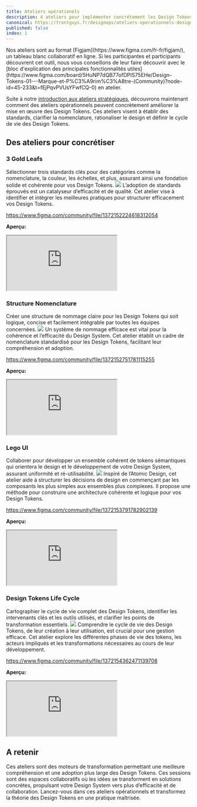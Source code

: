 ```yaml
---
title: Ateliers opérationels
description: 4 ateliers pour implémenter concrétement les Design Tokens
canonical: https://frontguys.fr/designops/ateliers-operationnels-design-tokens/
published: false
index: 1
---
```


<Callout icon="💡" type="info">
  Nos ateliers sont au format [Figjam](https://www.figma.com/fr-fr/figjam/), un tableau blanc collaboratif en ligne.
  Si les participantes et participants découvrent cet outil, nous vous conseillons de leur faire découvrir avec le [bloc d'explication des principales fonctionnalités utiles](https://www.figma.com/board/5HuNP7dQB77ofDPIS75EHe/Design-Tokens-01---Marque-et-P%C3%A9rim%C3%A8tre-(Community)?node-id=45-233&t=fEjPqvPVUsYFwfCQ-0) en atelier.
</Callout>

Suite à notre [introduction aux ateliers stratégiques](/workshops/strategic-workshops/), découvrons maintenant comment des ateliers opérationnels peuvent concrètement améliorer la mise en œuvre des Design Tokens. Ces ateliers visent à établir des standards, clarifier la nomenclature, rationaliser le design et définir le cycle de vie des Design Tokens.

## Des ateliers pour concrétiser

### 3 Gold Leafs

Sélectionner trois standards clés pour des catégories comme la nomenclature, la couleur, les échelles, et plus, assurant ainsi une fondation solide et cohérente pour vos Design Tokens.
![](/workshops/3-gold-leafs.png)
L’adoption de standards éprouvés est un catalyseur d’efficacité et de qualité. Cet atelier vise à identifier et intégrer les meilleures pratiques pour structurer efficacement vos Design Tokens.  

https://www.figma.com/community/file/1372152224618312054

**Aperçu:**
<iframe class="figma-workshop" src="https://embed.figma.com/file/1372152224618312054/hf_embed?community_viewer=true&embed_host=fastma&fuid=958321296977013963&hub_file_id=1372152224618312054&kind=file&viewer=1"></iframe>

### Structure Nomenclature

Créer une structure de nommage claire pour les Design Tokens qui soit logique, concise et facilement intégrable par toutes les équipes concernées.
![](/workshops/tokens-structure-nomenclature.png)
Un système de nommage efficace est vital pour la cohérence et l’efficacité du Design System. Cet atelier établit un cadre de nomenclature standardisé pour les Design Tokens, facilitant leur compréhension et adoption.  

https://www.figma.com/community/file/1372152751781115255

**Aperçu:**
<iframe class="figma-workshop" src="https://embed.figma.com/file/1372152751781115255/hf_embed?community_viewer=true&embed_host=fastma&fuid=958321296977013963&hub_file_id=1372152751781115255&kind=file&viewer=1"></iframe>

### Lego UI

Collaborer pour développer un ensemble cohérent de tokens sémantiques qui orientera le design et le développement de votre Design System, assurant uniformité et ré-utilisabilité.
![](/workshops/lego-ui.png)
Inspiré de l’Atomic Design, cet atelier aide à structurer les décisions de design en commençant par les composants les plus simples aux ensembles plus complexes. Il propose une méthode pour construire une architecture cohérente et logique pour vos Design Tokens.  

https://www.figma.com/community/file/1372153791782902139

**Aperçu:**
<iframe class="figma-workshop" src="https://embed.figma.com/file/1372153791782902139/hf_embed?community_viewer=true&embed_host=fastma&fuid=958321296977013963&hub_file_id=1372153791782902139&kind=file&viewer=1"></iframe>

### Design Tokens Life Cycle

Cartographier le cycle de vie complet des Design Tokens, identifier les intervenants clés et les outils utilisés, et clarifier les points de transformation essentiels.
![](/workshops/design-tokens-lifecycle.png)
Comprendre le cycle de vie des Design Tokens, de leur création à leur utilisation, est crucial pour une gestion efficace. Cet atelier explore les différentes phases de vie des tokens, les acteurs impliqués et les transformations nécessaires au cours de leur développement.  

https://www.figma.com/community/file/1372154362471139708

**Aperçu:**
<iframe class="figma-workshop" src="https://embed.figma.com/file/1372154362471139708/hf_embed?community_viewer=true&embed_host=fastma&fuid=958321296977013963&hub_file_id=1372154362471139708&kind=file&viewer=1"></iframe>

## A retenir

Ces ateliers sont des moteurs de transformation permettant une meilleure compréhension et une adoption plus large des Design Tokens. Ces sessions sont des espaces collaboratifs où les idées se transforment en solutions concrètes, propulsant votre Design System vers plus d’efficacité et de collaboration. Lancez-vous dans ces ateliers opérationnels et transformez la théorie des Design Tokens en une pratique maîtrisée.